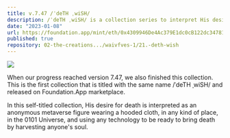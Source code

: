 ```yaml
---
title: v.7.47 /ˈdeTH ˌwiSH/
description: /ˈdeTH ˌwiSH/ is a collection series to interpret His desire for someone's death, especially a conscious desire for His own death.
date: "2023-01-08"
url: https://foundation.app/mint/eth/0x4309946De4Ac379E1dc0cB122dc347815898Ff2C
published: true
repository: 02-the-creations.../waivfves-1/21.-deth-wish
---
```


[![](/7.47.jpg)](/7.47.jpg)

When our progress reached version 7.47, we also finished this collection. This is the first collection that is titled with the same name /ˈdeTH ˌwiSH/ and released on Foundation.App marketplace.   
   
In this self-titled collection, His desire for death is interpreted as an anonymous metaverse figure wearing a hooded cloth, in any kind of place, in the 0101 Universe, and using any technology to be ready to bring death by harvesting anyone's soul.
